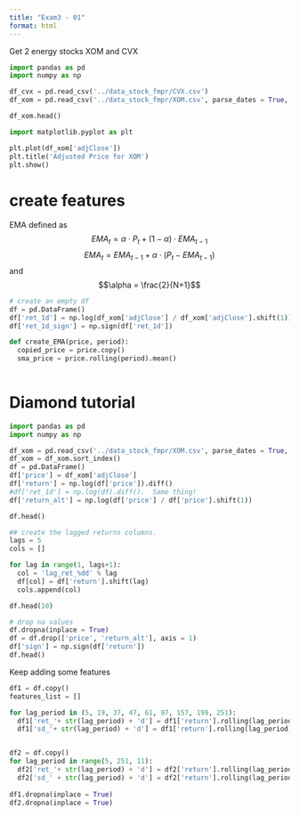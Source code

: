 ```yaml
---
title: "Exam3 - 01"
format: html
---
```



Get 2 energy stocks
XOM and CVX

```python
import pandas as pd
import numpy as np

df_cvx = pd.read_csv('../data_stock_fmpr/CVX.csv')
df_xom = pd.read_csv('../data_stock_fmpr/XOM.csv', parse_dates = True, index_col = 'date')

df_xom.head()

```

```python
import matplotlib.pyplot as plt

plt.plot(df_xom['adjClose'])
plt.title('Adjusted Price for XOM')
plt.show()
```




# create features 

EMA defined as $$EMA_t = \alpha \cdot P_t + (1-\alpha) \cdot EMA_{t-1}$$
$$EMA_t = EMA_{t−1} + \alpha \cdot (P_t − EMA_{t−1})$$ 
and  $$\alpha = \frac{2}{N+1}$$ 

```python
# create an empty df
df = pd.DataFrame()
df['ret_1d'] = np.log(df_xom['adjClose'] / df_xom['adjClose'].shift(1))
df['ret_1d_sign'] = np.sign(df['ret_1d'])

def create_EMA(price, period): 
  copied_price = price.copy()
  sma_price = price.rolling(period).mean()
  
```



# Diamond tutorial 

```python
import pandas as pd
import numpy as np

df_xom = pd.read_csv('../data_stock_fmpr/XOM.csv', parse_dates = True, index_col = 'date')
df_xom = df_xom.sort_index()
df = pd.DataFrame()
df['price'] = df_xom['adjClose']
df['return'] = np.log(df['price']).diff()
#df['ret_1d'] = np.log(df).diff().  Same thing! 
df['return_alt'] = np.log(df['price'] / df['price'].shift(1))

df.head()
```

```python
## create the lagged returns columns. 
lags = 5
cols = []

for lag in range(1, lags+1): 
  col = 'lag_ret_%dd' % lag
  df[col] = df['return'].shift(lag)
  cols.append(col)

df.head(10)
```

```python
# drop na values
df.dropna(inplace = True)
df = df.drop(['price', 'return_alt'], axis = 1)
df['sign'] = np.sign(df['return'])
df.head()
```

Keep adding some features
 
```python

df1 = df.copy()
features_list = []

for lag_period in (5, 19, 37, 47, 61, 97, 157, 199, 251): 
  df1['ret_'+ str(lag_period) + 'd'] = df1['return'].rolling(lag_period).sum()
  df1['sd_'+ str(lag_period) + 'd'] = df1['return'].rolling(lag_period).std()


df2 = df.copy()
for lag_period in range(5, 251, 11): 
  df2['ret_'+ str(lag_period) + 'd'] = df2['return'].rolling(lag_period).sum()
  df2['sd_' + str(lag_period) + 'd'] = df2['return'].rolling(lag_period).std()
  
df1.dropna(inplace = True)
df2.dropna(inplace = True)
```

